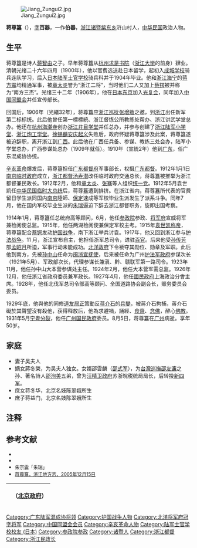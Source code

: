 [[File:Jiang_Zungui2.jpg|thumb]]

'''蒋尊簋'''（{{bd|1882年||1931年|8月5日|catIdx=J}}），[[表字|字]]'''百器'''，一作'''伯器'''，[[浙江|浙江]][[诸暨|诸暨]][[紫东乡|紫东乡]]浒山村人，[[中华民国|中华民国]]政治人物。

==生平==
蒋尊簋是诗人[[蒋智由|蒋智由]]之子。早年蒋尊簋从[[杭州|杭州]][[求是书院|求是书院]]（[[浙江大学|浙江大学]]的前身）肄业。清朝光绪二十六年四月（1900年），他以官费选送赴日本留学，起初入[[成城学校|成城学校]]骑兵连队学习，后入[[日本陆军士官学校|日本陆军士官学校]]骑兵科并于1904年毕业。他和[[浙江|浙江]][[海宁|海宁]]的[[蒋方震|蒋方震]]均精通军事，被[[章太炎|章太炎]]誉为“浙江二将”，当时他们二人又加上[[蔡锷|蔡锷]]被并称为“南方三杰”。光绪三十二年（1906年），他在[[日本|日本]][[东京|东京]]加入[[光复会|光复会]]，同年加入[[中国同盟会|中国同盟会]]并任宣传部长。

回国后，1906年（光緒32年），蒋尊簋应[[浙江巡抚|浙江巡抚]][[张增敫|张增敫]]之邀，到[[浙江|浙江]]出任新军第二标标统。此后他曾任第一標標統、浙江督练公所教练处帮办、浙江讲武学堂总办。他还在[[杭州|杭州]][[海潮寺|海潮寺]]创办[[浙江弁目学堂|浙江弁目学堂]]并任总办，并参与创建了[[浙江陆军小学堂|浙江陆军小学堂]]、[[浙江炮工学堂|浙江炮工学堂]]。[[徐锡麟|徐锡麟]][[安庆起义|安庆起义]]失败后，政府怀疑蒋尊簋涉及此案，蒋尊簋遂被迫辞职，离开浙江到[[广西|广西]]。此后他在广西任兵备、参谋、教练三处会办，陆军小学堂总办，广西参谋处总办（1909年就任）。1910年（宣統2年）他到[[广东|广东]]，任广东混成协协统。

[[辛亥革命|辛亥革命]]爆发后，蒋尊簋担任[[广东都督府|广东都督府]]军事部长，权摄[[广东都督|广东都督]]。1912年1月1日[[南京临时政府|南京临时政府]]成立，[[浙江都督|浙江都督]][[汤寿潜|汤寿潜]]改任临时政府交通总长，蒋尊簋被推举为浙江都督兼民政长。1912年2月，他和[[章太炎|章太炎]]、[[张骞|张骞]]等人组织[[统一党|统一党]]。1912年5月袁世凯任[[中华民国临时大总统|中华民国临时大总统]]后，蒋尊簋遭到排挤。在浙江省内，蒋尊簋所代表的官费留日学生派同国内[[南京市|南京]]陸師、[[保定市|保定]]速成等军校毕业生派发生了派系斗争。同年7月，他在国内军校毕业生派的[[朱瑞_(1883年)|朱瑞]]逼迫下辞去浙江都督职务，旋即出国考察。

1914年1月，蒋尊簋任总统府高等顾问，6月，他任[[参政院|参政院]]参政、[[北洋将军府|将军府]]宣威将军兼检阅使总监。1915年，他任两湖检阅使兼保定军校主考。1915年[[袁世凯称帝|袁世凯称帝]]，蒋尊簋配合[[蔡锷|蔡锷]]发动[[护国战争|护国战争]]，南下浙江举兵讨袁。1917年，他又回到浙江参与[[护法战争|护法战争]]。11 月，浙江宣布自主，他担任浙军总司令，进驻[[百官|百官]]。后来他受[[孙传芳|孙传芳]]部[[孟昭月|孟昭月]]所迫，军事行动未能成功。[[北洋政府|北洋政府]]下令褫夺其勋位、勋章及军职。此后他到南方，先被[[孙中山|孙中山]]任命为[[闽浙|闽浙]][[宣抚使|宣抚使]]，后来被任命为广州[[护法军政府|护法军政府]]参谋次长（1921年5月）、军政部次长，代理参谋长兼滇、黔、赣联军第一路司令。1923年11月，他任孙中山大本营参谋处主任。1924年2月，他任大本营军需总监。1926年12月，他任浙江省政府委员兼军政长。1927年4月，他任[[國民政府|國民政府]]上海政治分會主席。1928年，他任北伐军总司令部高等顾问、全国道路协会副会长，赈务委员会委员。

1929年底，他與他的同修[[道友|道友]][[居正|居正]]策動反[[蒋介石|蒋介石]]的[[兵變|兵變]]，被蔣介石拘捕，蔣介石礙於其聲望沒有殺他，获得释放后，他為求避禍，誦經、[[食齋|食齋]]、[[念佛|念佛]]，醉心[[佛教|佛教]]。1931年5月[[宁粤分裂|宁粤分裂]]，他任[[广州国民政府|广州国民政府]]委员。8月5日，蒋尊簋在[[广州|广州]]病逝。享年50岁。

==家庭==
*妻子吴夫人
*嫡女蔣冬榮，为吴夫人独女。女婿邵雲麟（[[邵式军|邵式军]]），为[[台灣巡撫|台灣巡撫]][[邵友濂|邵友濂]]之孙、著名詩人[[邵洵美|邵洵美]]五弟，曾为[[汪精卫政府|汪精卫政府]]苏浙皖税统局局长，后转投[[新四军|新四军]]。
*庶女蒋冬华，北京名妓陈翠娥所生
*庶子蒋益门，北京名妓陈翠娥所生

==注释==
{{reflist}}

== 参考文献 ==
{{commonscat|Jiang Zungui}}
* <span style="font-size:90%;">{{Cite book<!--|和書-->|author = 徐友春主編|title = 民国人物大辞典 増訂版|year = 2007|publisher = 河北人民出版社|isbn = 978-7-202-03014-1}}</span>
* <span style="font-size:90%;">{{Cite book<!--|和書-->|author = 劉寿林等編|title = 民国職官年表|year = 1995|publisher = 中華書局|isbn = 7-101-01320-1}}</span>
* <span style="font-size:90%;">朱宗震「朱瑞」{{Cite book<!--|和書-->|author = [[中国社会科学院|中国社会科学院]]近代史研究所|title = 民国人物传 第8巻|year = 1996|publisher = 中華書局|isbn = 7-101-01504-2}}</span>
* <span style="font-size:90%;">[http://zjtz.zjol.com.cn/05zjtz/system/2005/12/15/006404912.shtml 蒋尊簋，浙江地方志，2005年12月15日]{{dead link|date=2018年4月 |bot=InternetArchiveBot |fix-attempted=yes }}</span>

{| class="wikitable" style="margin:0 auto"
|- 
!　{{CHN1912}}（[[中华民国北京政府|北京政府]]）
{{先代次代|[[浙江省_(中華民国)|浙江]]都督|<small>1912年1月 - 7月</small>|（創設）|[[朱瑞_(1883年)|朱瑞]]}}
|}

{{上海市市长}}
{{浙江行政长官}}

{{DEFAULTSORT:Jiang蒋}}
[[Category:广东陆军混成协将领|Category:广东陆军混成协将领]]
[[Category:护国战争人物|Category:护国战争人物]]
[[Category:北洋将军府冠字将军|Category:北洋将军府冠字将军]]
[[Category:中国同盟会会员|Category:中国同盟会会员]]
[[Category:辛亥革命人物|Category:辛亥革命人物]]
[[Category:陆军士官学校校友_(日本)|Category:陆军士官学校校友 (日本)]]
[[Category:参政院参政|Category:参政院参政]]
[[Category:诸暨人|Category:诸暨人]]
[[Category:浙江都督|Category:浙江都督]]
[[Category:浙江民政长|Category:浙江民政长]]